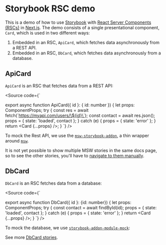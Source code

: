 
# Storybook RSC demo

This is a demo of how to use [Storybook](https://storybook.js.org/) with [React Server Components (RSCs)](https://nextjs.org/docs/app/building-your-application/rendering/server-components) in [Next.js](https://nextjs.org/). The demo consists of a single presentational component, `Card`, which is used in two different ways:
1. Embedded in an RSC, `ApiCard`, which fetches data asynchronously from a REST API.
2. Embedded in an RSC, `DbCard`, which fetches data asynchronously from a database.

## ApiCard

`ApiCard` is an RSC that fetches data from a REST API:

<Source code={`

export async function ApiCard({ id }: { id: number }) {
  let props: ComponentProps<typeof Card>;
  try {
    const res = await fetch(\`https://myapi.com/users/\${id}\`);
    const contact = await res.json();
    props = { state: 'loaded', contact };
  } catch (e) {
    props = { state: 'error' };
  }
  return <Card {...props} />;
}
`} />

To mock the Rest API, we use the [`msw-storybook-addon`](https://storybook.js.org/addons/msw-storybook-addon), a thin wrapper around [`msw`](https://mswjs.io/).

<Canvas of={ApiCardStories.Success} sourceState='shown' />

It is not yet possible to show multiple MSW stories in the same docs page, so to see the other stories, you'll have to [navigate to them manually](?path=/story/apicard--success).

## DbCard

`DbCard` is an RSC fetches data from a database:

<Source code={`

export async function DbCard({ id }: {id: number}) {
  let props: ComponentProps<typeof Card>;
  try {
    const contact = await findById(id);
    props = { state: 'loaded', contact };
  } catch (e) {
    props = { state: 'error' };
  }
  return <Card {...props} />;
}
`} />

To mock the database, we use [`storybook-addon-module-mock`](https://storybook.js.org/addons/storybook-addon-module-mock/):

<Canvas of={DbCardStories.Error} sourceState='shown' />

See more [DbCard stories](?path=/story/dbcard--success).
